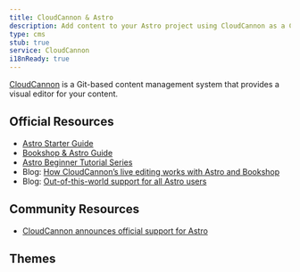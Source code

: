 ```yaml
---
title: CloudCannon & Astro
description: Add content to your Astro project using CloudCannon as a CMS
type: cms
stub: true
service: CloudCannon
i18nReady: true
---
```



[CloudCannon](https://cloudcannon.com) is a Git-based content management system that provides a visual editor for your content.

## Official Resources

- [Astro Starter Guide](https://cloudcannon.com/documentation/guides/astro-starter-guide/)
- [Bookshop & Astro Guide](https://cloudcannon.com/documentation/guides/bookshop-astro-guide/)
- [Astro Beginner Tutorial Series](https://cloudcannon.com/tutorials/astro-beginners-tutorial-series/)
- Blog: [How CloudCannon’s live editing works with Astro and Bookshop](https://cloudcannon.com/blog/how-cloudcannons-live-editing-works-with-astro-and-bookshop/)
- Blog: [Out-of-this-world support for all Astro users](https://cloudcannon.com/blog/out-of-this-world-support-for-all-astro-users/)

## Community Resources 

- [CloudCannon announces official support for Astro](https://astro.build/blog/astro-cloudcannon-support/)

## Themes

<Grid>
    <Card title="Sendit" href="https://astro.build/themes/details/sendit/" thumbnail="sendit.png"/>
</Grid>